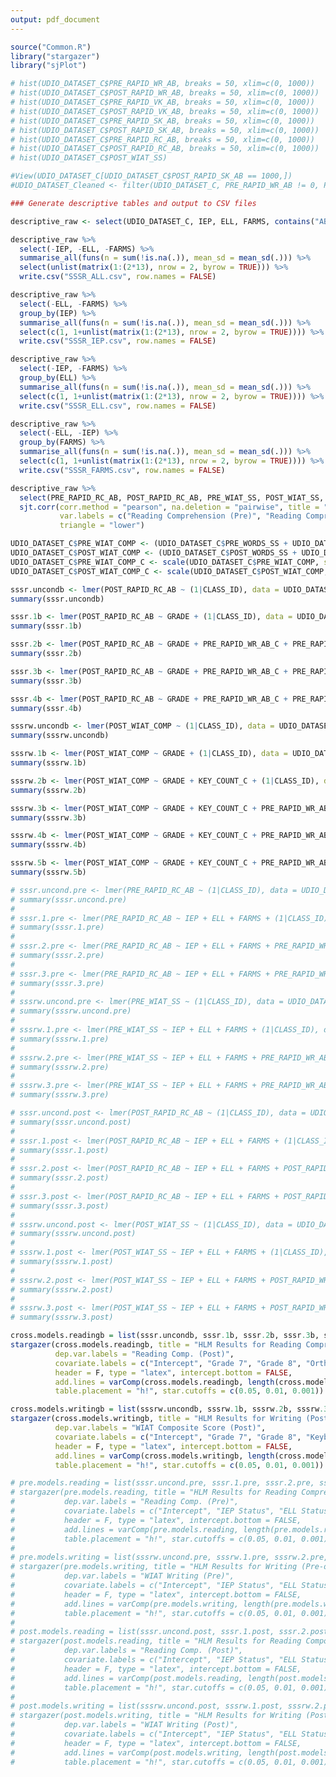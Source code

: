 ```yaml
---
output: pdf_document
---
```


```r
source("Common.R")
library("stargazer")
library("sjPlot")

# hist(UDIO_DATASET_C$PRE_RAPID_WR_AB, breaks = 50, xlim=c(0, 1000))
# hist(UDIO_DATASET_C$POST_RAPID_WR_AB, breaks = 50, xlim=c(0, 1000))
# hist(UDIO_DATASET_C$PRE_RAPID_VK_AB, breaks = 50, xlim=c(0, 1000))
# hist(UDIO_DATASET_C$POST_RAPID_VK_AB, breaks = 50, xlim=c(0, 1000))
# hist(UDIO_DATASET_C$PRE_RAPID_SK_AB, breaks = 50, xlim=c(0, 1000))
# hist(UDIO_DATASET_C$POST_RAPID_SK_AB, breaks = 50, xlim=c(0, 1000))
# hist(UDIO_DATASET_C$PRE_RAPID_RC_AB, breaks = 50, xlim=c(0, 1000))
# hist(UDIO_DATASET_C$POST_RAPID_RC_AB, breaks = 50, xlim=c(0, 1000))
# hist(UDIO_DATASET_C$POST_WIAT_SS)

#View(UDIO_DATASET_C[UDIO_DATASET_C$POST_RAPID_SK_AB == 1000,])
#UDIO_DATASET_Cleaned <- filter(UDIO_DATASET_C, PRE_RAPID_WR_AB != 0, POST_RAPID_WR_AB != 0, POST_RAPID_SK_AB != 0)
```

```r
### Generate descriptive tables and output to CSV files

descriptive_raw <- select(UDIO_DATASET_C, IEP, ELL, FARMS, contains("AB"), contains("SS"), -contains("_C"), -contains("_N"), -CLASS_ID, -discuss, KEY_COUNT)

descriptive_raw %>%
  select(-IEP, -ELL, -FARMS) %>%
  summarise_all(funs(n = sum(!is.na(.)), mean_sd = mean_sd(.))) %>%
  select(unlist(matrix(1:(2*13), nrow = 2, byrow = TRUE))) %>%
  write.csv("SSSR_ALL.csv", row.names = FALSE)

descriptive_raw %>%
  select(-ELL, -FARMS) %>%
  group_by(IEP) %>%
  summarise_all(funs(n = sum(!is.na(.)), mean_sd = mean_sd(.))) %>%
  select(c(1, 1+unlist(matrix(1:(2*13), nrow = 2, byrow = TRUE)))) %>%
  write.csv("SSSR_IEP.csv", row.names = FALSE)

descriptive_raw %>%
  select(-IEP, -FARMS) %>%
  group_by(ELL) %>%
  summarise_all(funs(n = sum(!is.na(.)), mean_sd = mean_sd(.))) %>%
  select(c(1, 1+unlist(matrix(1:(2*13), nrow = 2, byrow = TRUE)))) %>%
  write.csv("SSSR_ELL.csv", row.names = FALSE)

descriptive_raw %>%
  select(-ELL, -IEP) %>%
  group_by(FARMS) %>%
  summarise_all(funs(n = sum(!is.na(.)), mean_sd = mean_sd(.))) %>%
  select(c(1, 1+unlist(matrix(1:(2*13), nrow = 2, byrow = TRUE)))) %>%
  write.csv("SSSR_FARMS.csv", row.names = FALSE)

descriptive_raw %>%
  select(PRE_RAPID_RC_AB, POST_RAPID_RC_AB, PRE_WIAT_SS, POST_WIAT_SS, PRE_RAPID_WR_AB, PRE_RAPID_VK_AB, PRE_RAPID_SK_AB, PRE_WORDS_SS, KEY_COUNT) %>%
  sjt.corr(corr.method = "pearson", na.deletion = "pairwise", title = "Correlation Table", file = "corr.table.html",
           var.labels = c("Reading Comprehension (Pre)", "Reading Comprehension (Post)", "WIAT Organization (Pre)", "WIAT Organization (Post)", "Orthographic Knowledge", "Vocabulary Knowledge", "Syntactic Knowledge", "WIAT Word Count", "Keyboarding"),
           triangle = "lower")

UDIO_DATASET_C$PRE_WIAT_COMP <- (UDIO_DATASET_C$PRE_WORDS_SS + UDIO_DATASET_C$PRE_WIAT_SS) / 2
UDIO_DATASET_C$POST_WIAT_COMP <- (UDIO_DATASET_C$POST_WORDS_SS + UDIO_DATASET_C$POST_WIAT_SS) / 2
UDIO_DATASET_C$PRE_WIAT_COMP_C <- scale(UDIO_DATASET_C$PRE_WIAT_COMP, scale = FALSE)
UDIO_DATASET_C$POST_WIAT_COMP_C <- scale(UDIO_DATASET_C$POST_WIAT_COMP, scale = FALSE)
```


```r
sssr.uncondb <- lmer(POST_RAPID_RC_AB ~ (1|CLASS_ID), data = UDIO_DATASET_C)
summary(sssr.uncondb)

sssr.1b <- lmer(POST_RAPID_RC_AB ~ GRADE + (1|CLASS_ID), data = UDIO_DATASET_C)
summary(sssr.1b)

sssr.2b <- lmer(POST_RAPID_RC_AB ~ GRADE + PRE_RAPID_WR_AB_C + PRE_RAPID_VK_AB_C + PRE_RAPID_SK_AB_C + (1|CLASS_ID), data = UDIO_DATASET_C)
summary(sssr.2b)

sssr.3b <- lmer(POST_RAPID_RC_AB ~ GRADE + PRE_RAPID_WR_AB_C + PRE_RAPID_VK_AB_C + PRE_RAPID_SK_AB_C + PRE_WIAT_COMP_C+ (1|CLASS_ID), data = UDIO_DATASET_C)
summary(sssr.3b)

sssr.4b <- lmer(POST_RAPID_RC_AB ~ GRADE + PRE_RAPID_WR_AB_C + PRE_RAPID_VK_AB_C + PRE_RAPID_SK_AB_C + PRE_WIAT_COMP_C + PRE_WIAT_COMP_C:GRADE + (1|CLASS_ID), data = UDIO_DATASET_C)
summary(sssr.4b)

sssrw.uncondb <- lmer(POST_WIAT_COMP ~ (1|CLASS_ID), data = UDIO_DATASET_C)
summary(sssrw.uncondb)

sssrw.1b <- lmer(POST_WIAT_COMP ~ GRADE + (1|CLASS_ID), data = UDIO_DATASET_C)
summary(sssrw.1b)

sssrw.2b <- lmer(POST_WIAT_COMP ~ GRADE + KEY_COUNT_C + (1|CLASS_ID), data = UDIO_DATASET_C)
summary(sssrw.2b)

sssrw.3b <- lmer(POST_WIAT_COMP ~ GRADE + KEY_COUNT_C + PRE_RAPID_WR_AB_C + PRE_RAPID_VK_AB_C + PRE_RAPID_SK_AB_C + (1|CLASS_ID), data = UDIO_DATASET_C)
summary(sssrw.3b)

sssrw.4b <- lmer(POST_WIAT_COMP ~ GRADE + KEY_COUNT_C + PRE_RAPID_WR_AB_C + PRE_RAPID_VK_AB_C + PRE_RAPID_SK_AB_C + PRE_RAPID_RC_AB_C + (1|CLASS_ID), data = UDIO_DATASET_C)
summary(sssrw.4b)

sssrw.5b <- lmer(POST_WIAT_COMP ~ GRADE + KEY_COUNT_C + PRE_RAPID_WR_AB_C + PRE_RAPID_VK_AB_C + PRE_RAPID_SK_AB_C + PRE_RAPID_RC_AB_C + GRADE:PRE_RAPID_RC_AB_C + (1|CLASS_ID), data = UDIO_DATASET_C)
summary(sssrw.5b)
```

```r
# sssr.uncond.pre <- lmer(PRE_RAPID_RC_AB ~ (1|CLASS_ID), data = UDIO_DATASET_Cleaned)
# summary(sssr.uncond.pre)
# 
# sssr.1.pre <- lmer(PRE_RAPID_RC_AB ~ IEP + ELL + FARMS + (1|CLASS_ID), data = UDIO_DATASET_Cleaned)
# summary(sssr.1.pre)
# 
# sssr.2.pre <- lmer(PRE_RAPID_RC_AB ~ IEP + ELL + FARMS + PRE_RAPID_WR_AB_C + PRE_RAPID_VK_AB_C + PRE_RAPID_SK_AB_C + (1|CLASS_ID), data = UDIO_DATASET_Cleaned)
# summary(sssr.2.pre)
# 
# sssr.3.pre <- lmer(PRE_RAPID_RC_AB ~ IEP + ELL + FARMS + PRE_RAPID_WR_AB_C + PRE_RAPID_VK_AB_C + PRE_RAPID_SK_AB_C + PRE_WORDS_SS_C + PRE_WIAT_SS_C + (1|CLASS_ID), data = UDIO_DATASET_Cleaned)
# summary(sssr.3.pre)
# 
# sssrw.uncond.pre <- lmer(PRE_WIAT_SS ~ (1|CLASS_ID), data = UDIO_DATASET_Cleaned)
# summary(sssrw.uncond.pre)
# 
# sssrw.1.pre <- lmer(PRE_WIAT_SS ~ IEP + ELL + FARMS + (1|CLASS_ID), data = UDIO_DATASET_Cleaned)
# summary(sssrw.1.pre)
# 
# sssrw.2.pre <- lmer(PRE_WIAT_SS ~ IEP + ELL + FARMS + PRE_RAPID_WR_AB_C + PRE_RAPID_VK_AB_C + PRE_RAPID_SK_AB_C + PRE_RAPID_RC_AB_C + (1|CLASS_ID), data = UDIO_DATASET_Cleaned)
# summary(sssrw.2.pre)
# 
# sssrw.3.pre <- lmer(PRE_WIAT_SS ~ IEP + ELL + FARMS + PRE_RAPID_WR_AB_C + PRE_RAPID_VK_AB_C + PRE_RAPID_SK_AB_C + PRE_RAPID_RC_AB_C + PRE_WORDS_SS_C + (1|CLASS_ID), data = UDIO_DATASET_Cleaned)
# summary(sssrw.3.pre)
```


```r
# sssr.uncond.post <- lmer(POST_RAPID_RC_AB ~ (1|CLASS_ID), data = UDIO_DATASET_Cleaned)
# summary(sssr.uncond.post)
# 
# sssr.1.post <- lmer(POST_RAPID_RC_AB ~ IEP + ELL + FARMS + (1|CLASS_ID), data = UDIO_DATASET_Cleaned)
# summary(sssr.1.post)
# 
# sssr.2.post <- lmer(POST_RAPID_RC_AB ~ IEP + ELL + FARMS + POST_RAPID_WR_AB_C + POST_RAPID_VK_AB_C + POST_RAPID_SK_AB_C + (1|CLASS_ID), data = UDIO_DATASET_Cleaned)
# summary(sssr.2.post)
# 
# sssr.3.post <- lmer(POST_RAPID_RC_AB ~ IEP + ELL + FARMS + POST_RAPID_WR_AB_C + POST_RAPID_VK_AB_C + POST_RAPID_SK_AB_C + POST_WORDS_SS_C + POST_WIAT_SS_C + (1|CLASS_ID), data = UDIO_DATASET_Cleaned)
# summary(sssr.3.post)
# 
# sssrw.uncond.post <- lmer(POST_WIAT_SS ~ (1|CLASS_ID), data = UDIO_DATASET_Cleaned)
# summary(sssrw.uncond.post)
# 
# sssrw.1.post <- lmer(POST_WIAT_SS ~ IEP + ELL + FARMS + (1|CLASS_ID), data = UDIO_DATASET_Cleaned)
# summary(sssrw.1.post)
# 
# sssrw.2.post <- lmer(POST_WIAT_SS ~ IEP + ELL + FARMS + POST_RAPID_WR_AB_C + POST_RAPID_VK_AB_C + POST_RAPID_SK_AB_C + POST_RAPID_RC_AB_C + (1|CLASS_ID), data = UDIO_DATASET_Cleaned)
# summary(sssrw.2.post)
# 
# sssrw.3.post <- lmer(POST_WIAT_SS ~ IEP + ELL + FARMS + POST_RAPID_WR_AB_C + POST_RAPID_VK_AB_C + POST_RAPID_SK_AB_C + POST_RAPID_RC_AB_C + POST_WORDS_SS_C + (1|CLASS_ID), data = UDIO_DATASET_Cleaned)
# summary(sssrw.3.post)
```

```r
cross.models.readingb = list(sssr.uncondb, sssr.1b, sssr.2b, sssr.3b, sssr.4b)
stargazer(cross.models.readingb, title = "HLM Results for Reading Comprehension (Post-on-Pre)",
          dep.var.labels = "Reading Comp. (Post)",
          covariate.labels = c("Intercept", "Grade 7", "Grade 8", "Orthographic Know. (Pre)", "Voc. Know. (Pre)", "Syn. Know. (Pre)", "WIAT Composite", "Grade 7 x Composite", "Grade 8 x Composite"),
          header = F, type = "latex", intercept.bottom = FALSE,
          add.lines = varComp(cross.models.readingb, length(cross.models.readingb)), notes = "Predictors are grand-mean centered", notes.append = TRUE,
          table.placement = "h!", star.cutoffs = c(0.05, 0.01, 0.001))

cross.models.writingb = list(sssrw.uncondb, sssrw.1b, sssrw.2b, sssrw.3b, sssrw.4b, sssrw.5b)
stargazer(cross.models.writingb, title = "HLM Results for Writing (Post-on-Pre)",
          dep.var.labels = "WIAT Composite Score (Post)",
          covariate.labels = c("Intercept", "Grade 7", "Grade 8", "Keyboarding", "Orthographic Know. (Pre)", "Voc. Know. (Pre)", "Syn. Know. (Pre)", "Reading Comp. (Pre)","Grade 7 x RC (Pre)", "Grade 8 x RC (Pre)"),
          header = F, type = "latex", intercept.bottom = FALSE,
          add.lines = varComp(cross.models.writingb, length(cross.models.writingb)), notes = "Predictors are grand-mean centered", notes.append = TRUE,
          table.placement = "h!", star.cutoffs = c(0.05, 0.01, 0.001))

# pre.models.reading = list(sssr.uncond.pre, sssr.1.pre, sssr.2.pre, sssr.3.pre)
# stargazer(pre.models.reading, title = "HLM Results for Reading Comprehension (Pre-only)",
#           dep.var.labels = "Reading Comp. (Pre)",
#           covariate.labels = c("Intercept", "IEP Status", "ELL Status", "Free/Reduced Lunch", "Word Recog. (Pre)", "Voc. Know. (Pre)", "Syn. Know. (Pre)", "WIAT Conventions (Pre)", "WIAT Writing (Pre)"),
#           header = F, type = "latex", intercept.bottom = FALSE,
#           add.lines = varComp(pre.models.reading, length(pre.models.reading)), notes = "Predictors are grand-mean centered", notes.append = TRUE,
#           table.placement = "h!", star.cutoffs = c(0.05, 0.01, 0.001))
# 
# pre.models.writing = list(sssrw.uncond.pre, sssrw.1.pre, sssrw.2.pre, sssrw.3.pre)
# stargazer(pre.models.writing, title = "HLM Results for Writing (Pre-only)",
#           dep.var.labels = "WIAT Writing (Pre)",
#           covariate.labels = c("Intercept", "IEP Status", "ELL Status", "Free/Reduced Lunch", "Word Recog. (Pre)", "Voc. Know. (Pre)", "Syn. Know. (Pre)", "Reading Comp. (Pre)", "WIAT Conventions (Pre)"),
#           header = F, type = "latex", intercept.bottom = FALSE,
#           add.lines = varComp(pre.models.writing, length(pre.models.writing)), notes = "Predictors are grand-mean centered", notes.append = TRUE,
#           table.placement = "h!", star.cutoffs = c(0.05, 0.01, 0.001))
# 
# post.models.reading = list(sssr.uncond.post, sssr.1.post, sssr.2.post, sssr.3.post)
# stargazer(post.models.reading, title = "HLM Results for Reading Composthension (Post-only)",
#           dep.var.labels = "Reading Comp. (Post)",
#           covariate.labels = c("Intercept", "IEP Status", "ELL Status", "Free/Reduced Lunch", "Word Recog. (Post)", "Voc. Know. (Post)", "Syn. Know. (Post)", "WIAT Conventions (Post)", "WIAT Writing (Post)"),
#           header = F, type = "latex", intercept.bottom = FALSE,
#           add.lines = varComp(post.models.reading, length(post.models.reading)), notes = "Predictors are grand-mean centered", notes.append = TRUE,
#           table.placement = "h!", star.cutoffs = c(0.05, 0.01, 0.001))
# 
# post.models.writing = list(sssrw.uncond.post, sssrw.1.post, sssrw.2.post, sssrw.3.post)
# stargazer(post.models.writing, title = "HLM Results for Writing (Post-only)",
#           dep.var.labels = "WIAT Writing (Post)",
#           covariate.labels = c("Intercept", "IEP Status", "ELL Status", "Free/Reduced Lunch", "Word Recog. (Post)", "Voc. Know. (Post)", "Syn. Know. (Post)", "Reading Comp. (Post)", "WIAT Conventions (Post)"),
#           header = F, type = "latex", intercept.bottom = FALSE,
#           add.lines = varComp(post.models.writing, length(post.models.writing)), notes = "Pretdictors are grand-mean centered", notes.append = TRUE,
#           table.placement = "h!", star.cutoffs = c(0.05, 0.01, 0.001))
```
